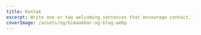 ---
title: Kontak
excerpt: Write one or two welcoming sentences that encourage contact. Include your response time commitment and highlight your team's readiness to help.
coverImage: /assets/og/bimaakbar-og-blog.webp
---
